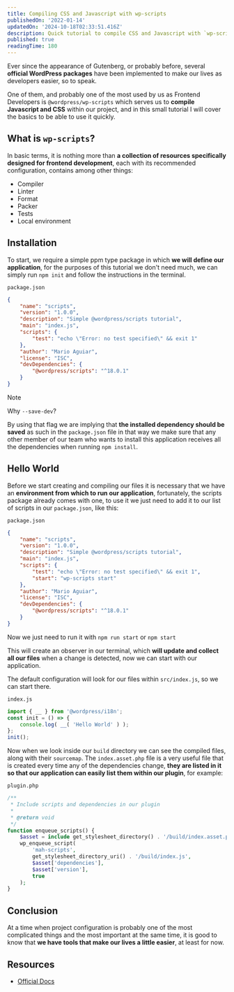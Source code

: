 ```yaml
---
title: Compiling CSS and Javascript with wp-scripts
publishedOn: '2022-01-14'
updatedOn: '2024-10-18T02:33:51.416Z'
description: Quick tutorial to compile CSS and Javascript with `wp-scripts`
published: true
readingTime: 180
---
```


Ever since the appearance of Gutenberg, or probably before, several **official WordPress
packages** have been implemented to make our lives as developers easier, so to speak.

One of them, and probably one of the most used by us as Frontend Developers is
`@wordpress/wp-scripts` which serves us to **compile Javascript and CSS**
within our project, and in this small tutorial I will cover the basics to be able
to use it quickly.

## What is `wp-scripts`?

In basic terms, it is nothing more than **a collection of resources specifically designed
for frontend development**, each with its recommended configuration,
contains among other things:

- Compiler
- Linter
- Format
- Packer
- Tests
- Local environment

## Installation

To start, we require a simple ppm type package in which **we will define
our application**, for the purposes of this tutorial we don't need much, we can simply run
`npm init` and follow the instructions in the terminal.

`package.json`

```json
{
    "name": "scripts",
    "version": "1.0.0",
    "description": "Simple @wordpress/scripts tutorial",
    "main": "index.js",
    "scripts": {
        "test": "echo \"Error: no test specified\" && exit 1"
    },
    "author": "Mario Aguiar",
    "license": "ISC",
    "devDependencies": {
        "@wordpress/scripts": "^18.0.1"
    }
}
```

> [!NOTE]
> Why `--save-dev`?
>
> By using that flag we are implying that **the installed dependency should be saved**
> as such in the `package.json` file in that way we make sure that any other member of our team
> who wants to install this application receives all the dependencies when running `npm install`.

## Hello World

Before we start creating and compiling our files it is necessary that we have
an **environment from which to run our application**, fortunately, the scripts package
already comes with one, to use it we just need to
add it to our list of scripts in our `package.json`, like this:

`package.json`

```json
{
    "name": "scripts",
    "version": "1.0.0",
    "description": "Simple @wordpress/scripts tutorial",
    "main": "index.js",
    "scripts": {
        "test": "echo \"Error: no test specified\" && exit 1",
        "start": "wp-scripts start"
    },
    "author": "Mario Aguiar",
    "license": "ISC",
    "devDependencies": {
        "@wordpress/scripts": "^18.0.1"
    }
}
```

Now we just need to run it with `npm run start` or `npm start`

This will create an observer in our terminal, which **will update and collect
all our files** when a change is detected, now we can start with our application.

The default configuration will look for our files within `src/index.js`,
so we can start there.

`index.js`

```js
import { __ } from '@wordpress/i18n';
const init = () => {
    console.log( __( 'Hello World' ) );
};
init();
```

Now when we look inside our `build` directory we can see the compiled files,
along with their `sourcemap`. The `index.asset.php` file is a very useful file that is
created every time any of the dependencies change, **they are listed in it so that
our application can easily list them within our plugin**, for example:

`plugin.php`

```php
/**
 * Include scripts and dependencies in our plugin
 *
 * @return void
 */
function enqueue_scripts() {
    $asset = include get_stylesheet_directory() . '/build/index.asset.php';
    wp_enqueue_script(
        'mah-scripts',
        get_stylesheet_directory_uri() . '/build/index.js',
        $asset['dependencies'],
        $asset['version'],
        true
    );
}
```

## Conclusion

At a time when project configuration is probably one of the most complicated things
and the most important at the same time, it is good to know that
**we have tools that make our lives a little easier**, at least
for now.

## Resources

- [Official Docs](https://developer.wordpress.org/block-editor/reference-guides/packages/packages-scripts/)
